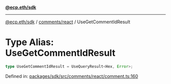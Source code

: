 [**@ecp.eth/sdk**](../../../index.mdx)

***

[@ecp.eth/sdk](/sdk-reference/index.mdx) / [comments/react](/sdk-reference/comments/react/index.mdx) / UseGetCommentIdResult

# Type Alias: UseGetCommentIdResult

```ts
type UseGetCommentIdResult = UseQueryResult<Hex, Error>;
```

Defined in: [packages/sdk/src/comments/react/comment.ts:160](https://github.com/ecp-eth/comments-monorepo/blob/main/packages/sdk/src/comments/react/comment.ts#L160)
